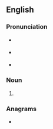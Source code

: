 ==English==

===Pronunciation===
* {{a|UK}} {{IPA|en|/ˈɡɔɪtə/}}
* {{a|US}} {{IPA|en|/ˈɡɔɪtɚ/}}
* {{rhymes|en|ɔɪtə(ɹ)}}

===Noun===
{{en-noun}}

# {{lb|en|US|Canada}} {{alternative spelling of|en|goitre}}

===Anagrams===
* {{anagrams|en|a=egiort|Rogiet|egriot|goitre}}